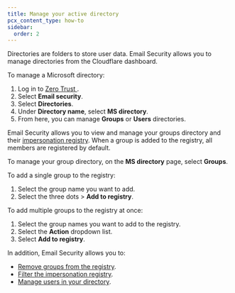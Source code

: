```yaml
---
title: Manage your active directory
pcx_content_type: how-to
sidebar:
  order: 2
---
```


Directories are folders to store user data. Email Security allows you to manage directories from the Cloudflare dashboard.

To manage a Microsoft directory:

1. Log in to [Zero Trust ](https://one.dash.cloudflare.com/).
2. Select **Email security**.
3. Select **Directories**.
4. Under **Directory name**, select **MS directory**.
5. From here, you can manage **Groups** or **Users** directories.

Email Security allows you to view and manage your groups directory and their [impersonation registry](/cloudflare-one/email-security/detection-settings/impersonation-registry/).
When a group is added to the registry, all members are registered by default.

To manage your group directory, on the **MS directory** page, select **Groups**.

To add a single group to the registry:

1. Select the group name you want to add.
2. Select the three dots > **Add to registry**.

To add multiple groups to the registry at once:

1. Select the group names you want to add to the registry.
2. Select the **Action** dropdown list.
3. Select **Add to registry**.

In addition, Email Security allows you to:

- [Remove groups from the registry](/cloudflare-one/email-security/directories/manage-integrated-directories/manage-groups-directory/#remove-groups-from-registry).
- [Filter the impersonation registry](/cloudflare-one/email-security/directories/manage-integrated-directories/manage-groups-directory/#filter-impersonation-registry).
- [Manage users in your directory](/cloudflare-one/email-security/directories/manage-integrated-directories/manage-users-directory/).